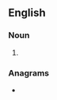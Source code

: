 ==English==

===Noun===
{{head|en|noun plural form}}

# {{plural of|allotype|lang=en}}

===Anagrams===
* {{anagrams|en|lysoplate}}